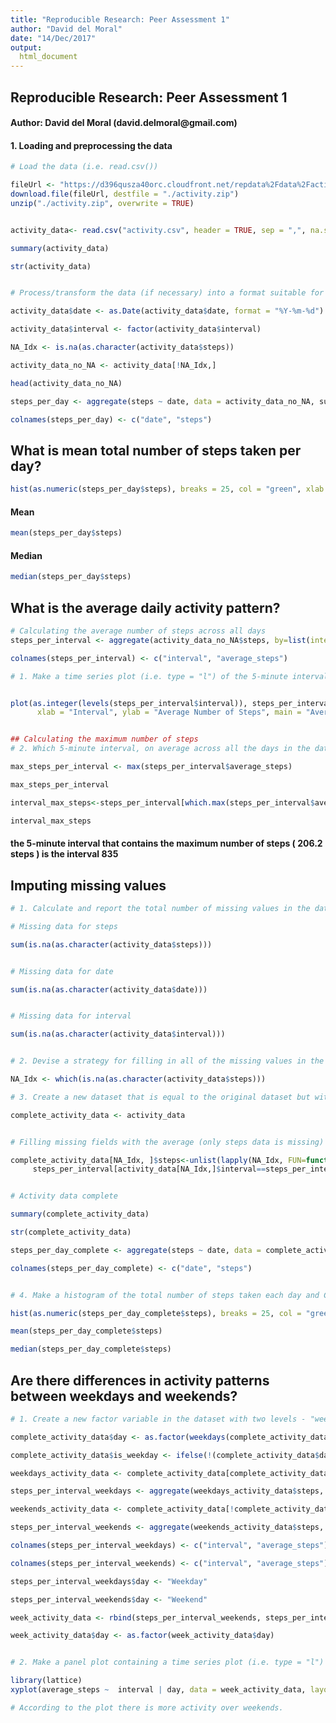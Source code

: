 ---
title: "Reproducible Research: Peer Assessment 1"
author: "David del Moral"
date: "14/Dec/2017"
output:
  html_document
---

## Reproducible Research: Peer Assessment 1

#### Author: David del Moral (david.delmoral@gmail.com)

#### 1. Loading and preprocessing the data
```{R}

# Load the data (i.e. read.csv())

fileUrl <- "https://d396qusza40orc.cloudfront.net/repdata%2Fdata%2Factivity.zip"
download.file(fileUrl, destfile = "./activity.zip")
unzip("./activity.zip", overwrite = TRUE)


activity_data<- read.csv("activity.csv", header = TRUE, sep = ",", na.strings = "NA")

summary(activity_data)

str(activity_data)


# Process/transform the data (if necessary) into a format suitable for your analysis

activity_data$date <- as.Date(activity_data$date, format = "%Y-%m-%d")

activity_data$interval <- factor(activity_data$interval)

NA_Idx <- is.na(as.character(activity_data$steps))

activity_data_no_NA <- activity_data[!NA_Idx,]

head(activity_data_no_NA)

steps_per_day <- aggregate(steps ~ date, data = activity_data_no_NA, sum)

colnames(steps_per_day) <- c("date", "steps")

```

## What is mean total number of steps taken per day?

```{R}

hist(as.numeric(steps_per_day$steps), breaks = 25, col = "green", xlab = "Steps", ylab = "Frequency", main= "Steps per day")
```

#### Mean
```{R}
mean(steps_per_day$steps)
```

#### Median
```{R}
median(steps_per_day$steps)
```

## What is the average daily activity pattern?

```{R}
# Calculating the average number of steps across all days
steps_per_interval <- aggregate(activity_data_no_NA$steps, by=list(interval=activity_data_no_NA$interval), FUN=mean)

colnames(steps_per_interval) <- c("interval", "average_steps")

# 1. Make a time series plot (i.e. type = "l") of the 5-minute interval (x-axis) and the average number of steps taken, averaged across all days (y-axis)


plot(as.integer(levels(steps_per_interval$interval)), steps_per_interval$average_steps, type="l",
      xlab = "Interval", ylab = "Average Number of Steps", main = "Average Activity Pattern",  col ="blue")


## Calculating the maximum number of steps
# 2. Which 5-minute interval, on average across all the days in the dataset, contains the maximum number of steps?

max_steps_per_interval <- max(steps_per_interval$average_steps)

max_steps_per_interval

interval_max_steps<-steps_per_interval[which.max(steps_per_interval$average_steps),]$interval

interval_max_steps

```
#### the 5-minute interval that contains the maximum number of steps ( 206.2 steps ) is the interval 835


## Imputing missing values
```{R}
# 1. Calculate and report the total number of missing values in the dataset (i.e. the total number of rows with NAs)

# Missing data for steps

sum(is.na(as.character(activity_data$steps)))


# Missing data for date

sum(is.na(as.character(activity_data$date)))


# Missing data for interval

sum(is.na(as.character(activity_data$interval)))


# 2. Devise a strategy for filling in all of the missing values in the dataset. The strategy does not need to be sophisticated. For example, you could use the mean/median for that day, or the mean for that 5-minute interval, etc.

NA_Idx <- which(is.na(as.character(activity_data$steps)))

# 3. Create a new dataset that is equal to the original dataset but with the missing data filled in.

complete_activity_data <- activity_data


# Filling missing fields with the average (only steps data is missing)

complete_activity_data[NA_Idx, ]$steps<-unlist(lapply(NA_Idx, FUN=function(NA_Idx){
     steps_per_interval[activity_data[NA_Idx,]$interval==steps_per_interval$interval,]$average_steps}))


# Activity data complete

summary(complete_activity_data)

str(complete_activity_data)

steps_per_day_complete <- aggregate(steps ~ date, data = complete_activity_data, sum)

colnames(steps_per_day_complete) <- c("date", "steps")


# 4. Make a histogram of the total number of steps taken each day and Calculate and report the mean and median total number of steps taken per day. Do these values differ from the estimates from the first part of the assignment? What is the impact of imputing missing data on the estimates of the total daily number of steps?

hist(as.numeric(steps_per_day_complete$steps), breaks = 25, col = "green", xlab = "Steps", main= "Steps per day")

mean(steps_per_day_complete$steps)

median(steps_per_day_complete$steps)

```

## Are there differences in activity patterns between weekdays and weekends?
```{R}

# 1. Create a new factor variable in the dataset with two levels - "weekday" and "weekend" indicating whether a given date is a weekday or weekend day.

complete_activity_data$day <- as.factor(weekdays(complete_activity_data$date))

complete_activity_data$is_weekday <- ifelse(!(complete_activity_data$day %in% c("Saturday","Sunday")), TRUE, FALSE)

weekdays_activity_data <- complete_activity_data[complete_activity_data$is_weekday,]

steps_per_interval_weekdays <- aggregate(weekdays_activity_data$steps, by=list(interval=weekdays_activity_data$interval), FUN=mean)

weekends_activity_data <- complete_activity_data[!complete_activity_data$is_weekday,]

steps_per_interval_weekends <- aggregate(weekends_activity_data$steps, by=list(interval=weekends_activity_data$interval), FUN=mean)

colnames(steps_per_interval_weekdays) <- c("interval", "average_steps")

colnames(steps_per_interval_weekends) <- c("interval", "average_steps")

steps_per_interval_weekdays$day <- "Weekday"

steps_per_interval_weekends$day <- "Weekend"

week_activity_data <- rbind(steps_per_interval_weekends, steps_per_interval_weekdays)

week_activity_data$day <- as.factor(week_activity_data$day)


# 2. Make a panel plot containing a time series plot (i.e. type = "l") of the 5-minute interval (x-axis) and the average number of steps taken, averaged across all weekday days or weekend days (y-axis). See the README file in the GitHub repository to see an example of what this plot should look like using simulated data.

library(lattice)
xyplot(average_steps ~  interval | day, data = week_activity_data, layout = c(2,1), type ="l", ylab="Steps", main="Average Steps Weekdays/Weekends")

# According to the plot there is more activity over weekends.

```


